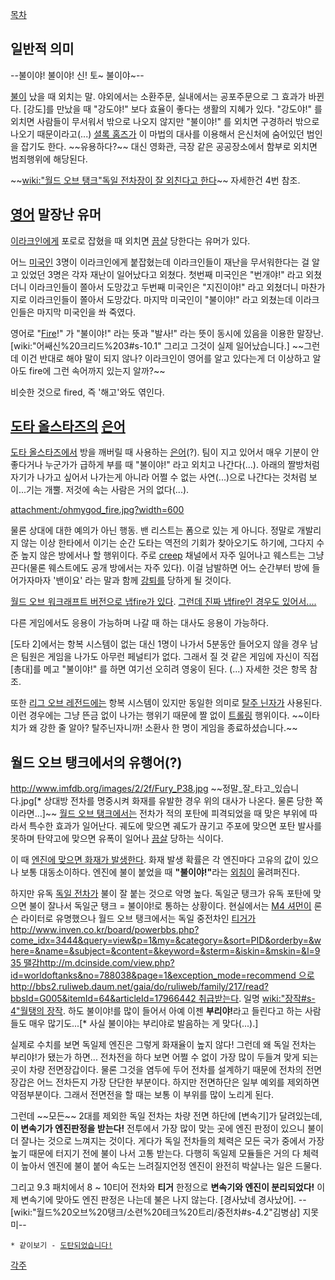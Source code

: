 [[목차]]

== 일반적 의미 ==
--불이야! 불이야! 신! 토~ 불이야~--

[[불]]이 났을 때 외치는 말. 야외에서는 소환주문, 실내에서는 공포주문으로 그 효과가 바뀐다. [강도]를 만났을 때 "강도야!" 보다 효율이 좋다는 생활의 지혜가 있다. "강도야!" 를 외치면 사람들이 무서워서 밖으로 나오지 않지만 "불이야!" 를 외치면 구경하러 밖으로 나오기 때문이라고(...) [[셜록 홈즈]]가 이 마법의 대사를 이용해서 은신처에 숨어있던 범인을 잡기도 한다. ~~유용하다?~~ 대신 영화관, 극장 같은 공공장소에서 함부로 외치면 범죄행위에 해당된다.

~~[[wiki:"월드 오브 탱크"독일 전차장이 잘 외친다고 한다]]~~ 자세한건 4번 참조.

== [[영어]] 말장난 유머 ==

[[이라크]]인에게 포로로 잡혔을 때 외치면 [[끔살]] 당한다는 유머가 있다.

어느 [[미국인]] 3명이 이라크인에게 붙잡혔는데 이라크인들이 재난을 무서워한다는 걸 알고 있었던 3명은 각자 재난이 일어났다고 외쳤다. 첫번째 미국인은 "번개야!" 라고 외쳤더니 이라크인들이 쫄아서 도망갔고 두번째 미국인은 "지진이야!" 라고 외쳤더니 마찬가지로 이라크인들이 쫄아서 도망갔다. 마지막 미국인이 "불이야!" 라고 외쳤는데 이라크인들은 마지막 미국인을 쏴 죽였다.

영어로 "[[파이어|Fire]]!" 가 "불이야!" 라는 뜻과 "발사!" 라는 뜻이 동시에 있음을 이용한 말장난. [wiki:"어쌔신%20크리드%203#s-10.1" 그리고 그것이 실제 일어났습니다.] ~~그런데 이건 반대로 해야 말이 되지 않나? 이라크인이 영어를 알고 있다는게 더 이상하고 알아도 fire에 그런 속어까지 있는지 알까?~~

비슷한 것으로 fired, 즉 '해고'와도 엮인다.

== [[도타 올스타즈]]의 [[은어]] ==
[[도타 올스타즈]]에서 방을 깨버릴 때 사용하는 [[은어]](?). 팀이 지고 있어서 매우 기분이 안 좋다거나 누군가가 급하게 부를 때 "불이야!" 라고 외치고 나간다(...). 아래의 짤방처럼 자기가 나가고 싶어서 나가는게 아니라 어쩔 수 없는 사연(...)으로 나간다는 것처럼 보이...기는 개뿔. 저것에 속는 사람은 거의 없다(...).

attachment:/ohmygod_fire.jpg?width=600

물론 상대에 대한 예의가 아닌 행동. 밴 리스트는 폼으로 있는 게 아니다. 정말로 개발리지 않는 이상 한타에서 이기는 순간 도타는 역전의 기회가 찾아오기도 하기에, 그다지 수준 높지 않은 방에서나 할 행위이다. 주로 [[creep]] 채널에서 자주 일어나고 웨스트는 그냥 끈다(물론 웨스트에도 공개 방에서는 자주 있다). 이걸 남발하면 어느 순간부터 방에 들어가자마자 '밴이요' 라는 말과 함께 [[강퇴]]를 당하게 될 것이다.

[http://pgr21.com/pb/pb.php?id=humor&no=56871#801019 월드 오브 워크래프트 버전으로 냅fire가 있다].
[http://www.inven.co.kr/board/powerbbs.php?come_idx=1651&l=124350 그런데 진짜 냅fire인 경우도 있어서....]

다른 게임에서도 응용이 가능하며 나갈 때 하는 대사도 응용이 가능하다.

[도타 2]에서는 항복 시스템이 없는 대신 1명이 나가서 5분동안 들어오지 않을 경우 남은 팀원은 게임을 나가도 아무런 페널티가 없다. 그래서 질 것 같은 게임에 자신이 직접 [총대]를 메고 "불이야!" 를 하면 여기선 오히려 영웅이 된다. (...) 자세한 것은 항목 참조.

또한 [[리그 오브 레전드]]에는 항복 시스템이 있지만 동일한 의미로 [[탈주 닌자]]가 사용된다. 이런 경우에는 그냥 뜬금 없이 나가는 행위기 때문에 짤 없이 [[트롤링]] 행위이다. ~~이타치가 왜 강한 줄 알아? 탈주닌자니까! 소환사 한 명이 게임을 종료하셨습니다.~~

== 월드 오브 탱크에서의 유행어(?) == 
http://www.imfdb.org/images/2/2f/Fury_P38.jpg
~~정말_잘_타고_있습니다.jpg[* 상대방 전차를 명중시켜 화재를 유발한 경우 위의 대사가 나온다. 물론 당한 쪽이라면…]~~
[[월드 오브 탱크]]에서는 전차가 적의 포탄에 피격되었을 때 맞은 부위에 따라서 특수한 효과가 일어난다. 궤도에 맞으면 궤도가 끊기고 주포에 맞으면 포탄 발사를 못하며 탄약고에 맞으면 유폭이 일어나 [[끔살]] 당하는 식이다.

이 때 [[월드 오브 탱크/장비품#s-1.3|엔진에 맞으면 화재가 발생]]한다. 화재 발생 확률은 각 엔진마다 고유의 값이 있으나 보통 대동소이하다. 엔진에 불이 붙었을 때 '''"불이야!"'''라는 [[방성준|외침]]이 울려퍼진다.

하지만 유독 [[월드 오브 탱크/독일 테크 트리|독일 전차]]가 불이 잘 붙는 것으로 악명 높다. 독일군 탱크가 유독 포탄에 맞으면 불이 잘나서 독일군 탱크 = 불이야!로 통하는 상황이다. 현실에서는 [[M4 셔먼]]이 론슨 라이터로 유명했으나 월드 오브 탱크에서는 독일 중전차인 [[티거]]가 [[http://www.inven.co.kr/board/powerbbs.php?come_idx=3444&query=view&p=1&my=&category=&sort=PID&orderby=&where=&name=&subject=&content=&keyword=&sterm=&iskin=&mskin=&l=935 땔감]][[http://m.dcinside.com/view.php?id=worldoftanks&no=788038&page=1&exception_mode=recommend 으로]] [[http://bbs2.ruliweb.daum.net/gaia/do/ruliweb/family/217/read?bbsId=G005&itemId=64&articleId=17966442 취급]]받는다. 일명 [[wiki:"장작#s-4"월탱의 장작]]. 하도 불이야!를 많이 들어서 아예 이젠 '''부리야!'''라고 들린다고 하는 사람들도 매우 많기도...[* 사실 불이야는 부리야로 발음하는 게 맞다(...).]

실제로 수치를 보면 독일제 엔진은 그렇게 화재율이 높지 않다! 그런데 왜 독일 전차는 부리야!가 됐는가 하면... 전차전을 하다 보면 어쩔 수 없이 가장 많이 두들겨 맞게 되는 곳이 차량 전면장갑이다. 물론 그것을 염두에 두어 전차를 설계하기 때문에 전차의 전면장갑은 어느 전차든지 가장 단단한 부분이다. 하지만 전면하단은 일부 예외를 제외하면 약점부분이다. 그래서 전면전을 할 때는 보통 이 부위를 많이 노리게 된다.

그런데 ~~모든~~ 2대를 제외한 독일 전차는 차량 전면 하단에 [변속기]가 달려있는데, '''이 변속기가 엔진판정을 받는다!''' 전투에서 가장 많이 맞는 곳에 엔진 판정이 있으니 불이 더 잘나는 것으로 느껴지는 것이다. 게다가 독일 전차들의 체력은 모든 국가 중에서 가장 높기 때문에 터지기 전에 불이 나서 고통 받는다. 다행히 독일제 모듈들은 거의 다 체력이 높아서 엔진에 불이 붙어 속도는 느려질지언정 엔진이 완전히 박살나는 일은 드물다.

그리고 9.3 패치에서 8 ~ 10티어 전차와 '''티거''' 한정으로 '''변속기와 엔진이 분리되었다!''' 이제 변속기에 맞아도 엔진 판정은 나는데 불은 나지 않는다. [경사났네 경사났어]. --[wiki:"월드%20오브%20탱크/소련%20테크%20트리/중전차#s-4.2"김병삼] 지못미--

 * 같이보기 - [[도탄#s-2.2.1|도탄되었습니다!]]


[[각주]]
